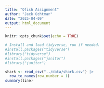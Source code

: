 ```yaml
---
title: "Qfish Assignment"
author: "Jack Ochtman"
date: "2025-04-09"
output: html_document
---
```


```r
knitr::opts_chunk$set(echo = TRUE)
```


```r
# Install and load tidyverse, run if needed.
#install.packages("tidyverse")
#library("tidyverse")
#install.packages("janitor")
#library("janitor")
```

```r
shark <- read_csv("../data/shark.csv") |>
  row_to_names(row_number = 1)
summary(line)

```
